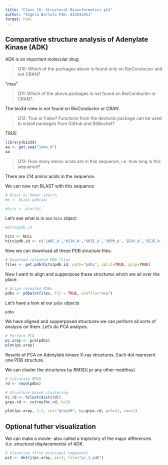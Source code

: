 ```yaml
---
title: "Class 10: Structural Bioinformatics pt2"
author: "Angela Bartolo PID: A15932451"
format: html
---
```


## Comparative structure analysis of Adenylate Kinase (ADK)

ADK is an important molecular drug 

> Q10: Which of the packages above is found only on BioConductor and not CRAN?

"msa"

> Q11: Which of the above packages is not found on BioConductor or CRAN?: 
  
  The bio3d-view is not found on BioConductor or CRAN
  
> Q12: True or False? Functions from the devtools package can be used to install packages from GitHub and BitBucket?

TRUE

```r
library(bio3d)
aa <- get.seq("1ake_A")
aa
```

> Q13: How many amino acids are in this sequence, i.e. how long is this sequence? 

There are 214 amino acids in the sequence. 

We can now run BLAST with this sequence 

```r
# Blast or hmmer search 
#b <- blast.pdb(aa)
```

```r
#hits <- plot(b)
```


Let's see what is in our `hits` object

```r
#hits$pdb.id

hits <- NULL
hits$pdb.id <- c('1AKE_A','6S36_A','6RZE_A','3HPR_A','1E4V_A','5EJE_A','1E4Y_A','3X2S_A','6HAP_A','6HAM_A','4K46_A','3GMT_A','4PZL_A')
```

Now we can download all these PDB structure files:

```r
# Download releated PDB files
files <- get.pdb(hits$pdb.id, path="pdbs", split=TRUE, gzip=TRUE)
```


Now I want to align and supperpose these structures which are all over the place. 

```r
# Align releated PDBs
pdbs <- pdbaln(files, fit = TRUE, exefile="msa")
```

Let's have a look at our `pdbs` objects
```r
pdbs
```

We have aligned and supperposed structures we can perform all sorts of analysis on them. Let's do PCA analysis. 

```r
# Perform PCA
pc.xray <- pca(pdbs)
plot(pc.xray)
```

Results of PCA on Adenylate kinase X-ray structures. Each dot represent one PDB structure. 

We can cluster the structures by RMSD( pr any other medthos) 

```r
# Calculate RMSD
rd <- rmsd(pdbs)

# Structure-based clustering
hc.rd <- hclust(dist(rd))
grps.rd <- cutree(hc.rd, k=3)

plot(pc.xray, 1:2, col="grey50", bg=grps.rd, pch=21, cex=1)

```

## Optional futher visualization

We can make a movie- also called a trajectory of the major differences (i.e. structural displacements) of ADK. 

```r
# Visualize first principal component
pc1 <- mktrj(pc.xray, pc=1, file="pc_1.pdb")

```

